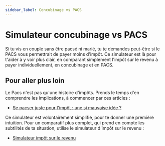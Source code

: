 ```yaml
---
sidebar_label: Concubinage vs PACS
---
```



# Simulateur concubinage vs PACS

Si tu vis en couple sans être pacsé ni marié, tu te demandes peut-être si le PACS vous permettrait de payer moins d'impôt. Ce simulateur est là pour t'aider à y voir plus clair, en comparant simplement l'impôt sur le revenu à payer individuellement, en concubinage et en PACS.

<Simulateur path="/o/akimeo/s/concubinage-vs-pacs" />

## Pour aller plus loin

Le Pacs n'est pas qu'une histoire d'impôts. Prends le temps d'en comprendre les implications, à commencer par ces articles :

- [Se pacser juste pour l'impôt : une si mauvaise idée ?](/blog/2025/07/22/se-pacser-pour-impot-bonne-idee)

Ce simulateur est volontairement simplifié, pour te donner une première intuition. Pour un comparatif plus complet, qui prend en compte les subtilités de ta situation, utilise le simulateur d'impôt sur le revenu :

- [Simulateur impôt sur le revenu](./1-impot-revenu.mdx)
